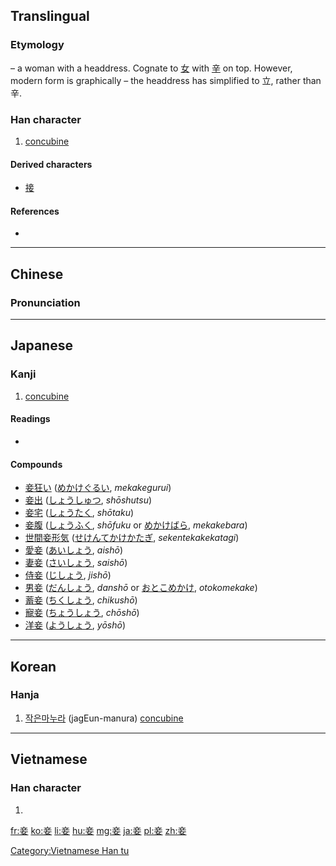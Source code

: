 ==Translingual==

===Etymology===
{{Han etyl}}
{{liushu|p}} – a woman with a headdress. Cognate to [[女]] with [[辛]] on top. However, modern form is graphically {{Han compound|立|女}} – the headdress has simplified to 立, rather than 辛.

===Han character===
{{Han char|rn=38|rad=女|as=05|sn=8|four=00404|canj=YTV|ids=⿱立女}}

# [[concubine]]

====Derived characters====
* [[接]]

====References====
* {{Han ref|kx=0257.390|dkj=06147|dj=0523.060|hdz=21040.080|uh=59BE|ud=22974|bh=A963|bd=43363}}

----

==Chinese==
{{zh-forms}}

===Pronunciation===
{{zh-pron
|m=qiè
|c=cip3
|h=pfs=chhiet
|mc=y
|oc=y
|ma=
|cat=n
}}

----

==Japanese==

===Kanji===
{{ja-kanji|grade=|rs=女05}}

# [[concubine]]

====Readings====
* {{ja-readings|on=[[しょう]] (shō)|kun=[[めかけ]] (mekake), [[わらわ]] (warawa)}}

====Compounds====
{{der-top|Compounds}}
* [[妾狂い]] ([[めかけぐるい]], ''mekakegurui'')
* [[妾出]] ([[しょうしゅつ]], ''shōshutsu'')
* [[妾宅]] ([[しょうたく]], ''shōtaku'')
* [[妾腹]] ([[しょうふく]], ''shōfuku'' or [[めかけばら]], ''mekakebara'')
* [[世間妾形気]] ([[せけんてかけかたぎ]], ''sekentekakekatagi'')
* [[愛妾]] ([[あいしょう]], ''aishō'')
* [[妻妾]] ([[さいしょう]], ''saishō'')
* [[侍妾]] ([[じしょう]], ''jishō'')
* [[男妾]] ([[だんしょう]], ''danshō'' or [[おとこめかけ]], ''otokomekake'')
* [[蓄妾]] ([[ちくしょう]], ''chikushō'')
* [[寵妾]] ([[ちょうしょう]], ''chōshō'')
* [[洋妾]] ([[ようしょう]], ''yōshō'')
{{der-bottom}}

----

==Korean==

===Hanja===
{{ko-hanja|hangeul=첩|rv=cheop|mr=ch'ŏp}}

# [[작은]][[마누라]] (jagEun-manura) [[concubine]]

----

==Vietnamese==

===Han character===
{{vi-readings|rs=女05|hanviet=[[thiếp]], [[thê]]}}

# {{defn|lang=vi|sort=女05}}

[[Category:Vietnamese Han tu]]

[[fr:妾]]
[[ko:妾]]
[[li:妾]]
[[hu:妾]]
[[mg:妾]]
[[ja:妾]]
[[pl:妾]]
[[zh:妾]]